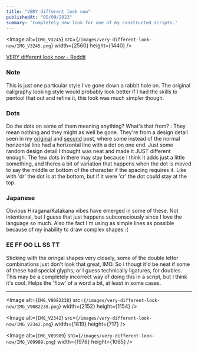 ```yaml
---
title: "VERY different look now"
publishedAt: "05/09/2023"
summary: 'Completely new look for one of my constructed scripts.'
---
```


<Image
	alt={`IMG_V3245`}
	src={`/images/very-different-look-now/IMG_V3245.png`}
    width={2560}
    height={1440}
/>

[VERY different look now - Reddit](https://www.reddit.com/r/neography/comments/13cmyrp/very_different_look_now/?utm_source=share&amp;utm_medium=web2x&amp;context=3)

### Note

This is just one particular style I've gone down a rabbit hole on. The original caligraphy looking style would probably look better if I had the skills to pentool that out and refine it, this look was much simpler though.

### Dots

Do the dots on some of them meaning anything? What's that from? : They mean nothing and they might as well be gone. They're from a design detail seen in my [original](https://www.reddit.com/r/neography/comments/12pdpky/first_draft_of_something_new_some_minor/?utm_source=share&amp;utm_medium=web2x&amp;context=3) and [second](https://www.reddit.com/r/neography/comments/12rpf49/lines_from_my_three_favorite_movies/?utm_source=share&amp;utm_medium=web2x&amp;context=3) post, where some instead of the normal horizontal line had a horizontal line with a dot on one end. Just some random design detail I thought was neat and made it JUST different enough. The few dots in there may stay because I think it adds just a little something, and theres a bit of variation that happens when the dot is moved to say the middle or bottom of the character if the spacing requires it. Like with 'dr' the dot is at the bottom, but if it were 'cr' the dot could stay at the top.

### Japanese

Obvious Hiragana/Katakana vibes have emerged in some of these. Not intentional, but I guess that just happens subconsciously since I love the language so much. Also the fact I'm using as simple lines as possible because of my inability to draw complex shapes :(

### EE FF OO LL SS TT

Sticking with the oringal shapes very closely, some of the double letter combinations just don't look that great, IMO. So I thougt it'd be neat if some of these had special glyphs, or I guess technically ligatures, for doubles. This may be a completely incorrect way of doing this in a script, but I think it's cool. Helps the 'flow' of a word a bit, at least in some cases.

---

<Image
	alt={`IMG_V9082238`}
	src={`/images/very-different-look-now/IMG_V9082238.png`}
    width={2152}
    height={1154}
/>

<Image
	alt={`IMG_V2342`}
	src={`/images/very-different-look-now/IMG_V2342.png`}
    width={1819}
    height={717}
/>

<Image
	alt={`IMG_V09989`}
	src={`/images/very-different-look-now/IMG_V09989.png`}
    width={1976}
    height={1065}
/>
